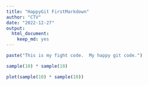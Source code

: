 ```yaml
---
title: "HappyGit FirstMarkdown"
author: "CTV"
date: "2022-12-27"
output: 
  html_document: 
    keep_md: yes
---
```


```r

paste("This is my fight code.  My happy git code.")

sample(10) * sample(10)

plot(sample(10) * sample(10))

```

